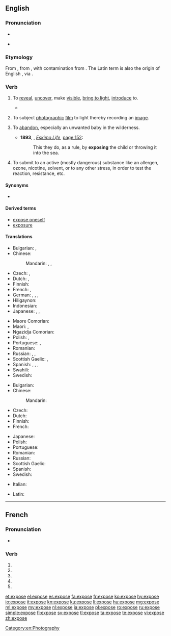 {{also|exposé}}
==English==

===Pronunciation===
* {{audio|en-us-expose.ogg|Audio (US)|lang=en}}

* {{rhymes|əʊz|lang=en}}

===Etymology===
From {{etyl|frm|en}} {{m|frm|exposer||to lay open, set forth}}, from {{etyl|la|en}} {{m|la|expōnō||set forth}}, with contamination from {{m|frm|poser||to lay, place}}. The Latin term is also the origin of English {{m|en|expound}}, via {{etyl|fro|en}} {{m|fro|espondre||to set forth, explain}}.

===Verb===
{{en-verb|expos}}

# {{senseid|en|to reveal, uncover, make visible, bring to light, introduce to}}{{label|en|transitive}} To [[reveal]], [[uncover]], make [[visible]], [[bring to light]], [[introduce]] to.
#* {{quote-magazine|date=2013-06-07|author={{w|Gary Younge}}
|volume=188|issue=26|page=18|magazine={{w|The Guardian Weekly}}
|title=[http://www.guardian.co.uk/commentisfree/2013/jun/02/hypocrisy-lies-at-heart-bradley-manning-trial Hypocrisy lies at heart of Manning prosecution]
|passage=The dispatches revealed details of corruption and kleptocracy that many Tunisians suspected,&nbsp;[&hellip;]. They also '''exposed''' the blatant discrepancy between the west's professed values and actual foreign policies.}}
# {{senseid|en|to subject photographic film to light, thereby recording an image}}{{label|en|transitive}} To subject [[photograph]]ic [[film]] to light thereby recording an [[image]].
# {{label|en|transitive}} To [[abandon]], especially an unwanted baby in the wilderness.
#* '''1893''', {{w|Fridtjof Nansen}}, ''[[s:Eskimo Life|Eskimo Life]]'', [[s:Page:Eskimo Life.djvu/194|page 152]]:
#*: This they do, as a rule, by '''exposing''' the child or throwing it into the sea.
# To submit to an active (mostly dangerous) substance like an allergen, ozone, nicotine, solvent, or to any other stress, in order to test the reaction, resistance, etc.

====Synonyms====
* {{sense|to reveal [a hidden aspect of one's character]}} {{l|en|bewray}}

====Derived terms====
* [[expose oneself]]
* [[exposure]]

====Translations====
{{trans-top|to reveal, uncover, make visible, bring to light, introduce to}}
* Bulgarian: {{t+|bg|откривам|sc=Cyrl}}, {{t+|bg|разкривам|sc=Cyrl}}
* Chinese:
*: Mandarin: {{t+|cmn|揭露|tr=jiēlù|sc=Hani}}, {{t+|cmn|暴露|tr=bàolù|sc=Hani}}, {{t+|cmn|露出|tr=lùchū|sc=Hani}}
* Czech: {{t|cs|vystavit}}, {{t|cs|odhalit|pf}}
* Dutch: {{t|nl|[[zichtbaar]] [[maken]]}}, {{t+|nl|blootleggen}}
* Finnish: {{t+|fi|paljastaa}}
* French: {{t+|fr|exposer}}, {{t+|fr|dénoncer}}
* German: {{t+|de|aufdecken}}, {{t+|de|offenbaren}}, {{t+|de|entblößen}}, {{t|de|bloßlegen}}
* Hiligaynon: {{t|hil|abansada|alt=abansáda}}
* Indonesian: {{t+|id|papar}}
* Japanese: {{t|ja|晒す|tr=さらす, sarasu|sc=Hani}}, {{t|ja|暴く|tr=あばく, abaku}}, {{t|ja|暴露する|tr=ばくろする, bakuro-surú}}
{{trans-mid}}
* Maore Comorian: {{t|swb|v̄enua|tr=uvenua|alt=uv̄enua}}
* Maori: {{t|mi|rakorako}}, {{t|mi|whakaari}}
* Ngazidja Comorian: {{t|zdj|pvenua|alt=upvenua}}
* Polish: {{t|pl|odsłonić}}, {{t+|pl|ukazać}}
* Portuguese: {{t+|pt|expor}}, {{t+|pt|revelar}}
* Romanian: {{t+|ro|expune}}
* Russian: {{t+|ru|выставля́ть}}, {{t+|ru|раскрыва́ть}}, {{t+|ru|обнажа́ть}}
* Scottish Gaelic: {{t|gd|foillsich}}, {{t|gd|rùisg}}
* Spanish: {{t+|es|exponer}}, {{t+|es|revelar}}, {{t+|es|descubrir}}, {{t+|es|exhibir}}
* Swahili: {{t|sw|funua|alt=kufunua}}
* Swedish: {{t|sv|blottlägga}}
{{trans-bottom}}

{{trans-top|to subject photographic film to light}}
* Bulgarian: {{t|bg|експонирам|sc=Cyrl}}
* Chinese:
*: Mandarin: {{t+|cmn|曝光|tr=pùguāng|sc=Hani}}
* Czech: {{t|cs|exponovat}}
* Dutch: {{t+|nl|blootstellen}}
* Finnish: {{t+|fi|valottaa}}
* French: {{t+|fr|exposer}}
{{trans-mid}}
* Japanese: {{t|ja|露光させる|tr=ろこうさせる, rokō-saseru}}
* Polish: {{t+|pl|naświetlić}}
* Portuguese: {{t+|pt|expor}}
* Romanian: {{t+|ro|expune}}
* Russian: {{t|ru|де́лать вы́держку}}
* Scottish Gaelic: {{t|gd|nochd}}
* Spanish: {{t+|es|exponer}}
* Swedish: {{t+|sv|exponera}}
{{trans-bottom}}

{{checktrans-top}}
* Italian: {{t+check|it|esporre}}
{{trans-mid}}
* Latin: {{t-check|la|exponere}}
{{trans-bottom}}

[[Category:en:Photography]]

----

==French==

===Pronunciation===
* {{IPA|lang=fr|/ɛk.spoz/}}

===Verb===
{{fr-verb-form}}

# {{inflection of|exposer||1|s|pres|indc|lang=fr}}
# {{inflection of|exposer||3|s|pres|indc|lang=fr}}
# {{inflection of|exposer||1|s|pres|subj|lang=fr}}
# {{inflection of|exposer||1|s|pres|subj|lang=fr}}
# {{inflection of|exposer||2|s|impr|lang=fr}}

[[et:expose]]
[[el:expose]]
[[es:expose]]
[[fa:expose]]
[[fr:expose]]
[[ko:expose]]
[[hy:expose]]
[[io:expose]]
[[it:expose]]
[[kn:expose]]
[[ku:expose]]
[[li:expose]]
[[hu:expose]]
[[mg:expose]]
[[ml:expose]]
[[my:expose]]
[[nl:expose]]
[[ja:expose]]
[[pl:expose]]
[[ro:expose]]
[[ru:expose]]
[[simple:expose]]
[[fi:expose]]
[[sv:expose]]
[[tl:expose]]
[[ta:expose]]
[[te:expose]]
[[vi:expose]]
[[zh:expose]]